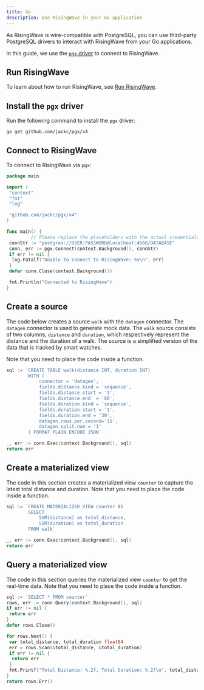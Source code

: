 ```yaml
---
title: Go
description: Use RisingWave in your Go application
---
```


As RisingWave is wire-compatible with PostgreSQL, you can use third-party PostgreSQL drivers to interact with RisingWave from your Go applications.

In this guide, we use the [`pgx` driver](https://github.com/jackc/pgx) to connect to RisingWave.

## Run RisingWave

To learn about how to run RisingWave, see [Run RisingWave](../get-started/quickstart.mdx).

## Install the `pgx` driver

Run the following command to install the `pgx` driver:

```shell
go get github.com/jackc/pgx/v4
```

## Connect to RisingWave

To connect to RisingWave via `pgx`:

```go
package main

import (
 "context"
 "fmt"
 "log"

 "github.com/jackc/pgx/v4"
)

func main() {
         // Please replace the placeholders with the actual credentials.
 connStr := "postgres://USER:PASSWORD@localhost:4566/DATABASE"
 conn, err := pgx.Connect(context.Background(), connStr)
 if err != nil {
  log.Fatalf("Unable to connect to RisingWave: %v\n", err)
 }
 defer conn.Close(context.Background())

 fmt.Println("Connected to RisingWave")
}
```

## Create a source

The code below creates a source `walk` with the `datagen` connector. The `datagen` connector is used to generate mock data. The `walk` source consists of two columns, `distance` and `duration`, which respectively represent the distance and the duration of a walk. The source is a simplified version of the data that is tracked by smart watches.

Note that you need to place the code inside a function.

```go
sql := `CREATE TABLE walk(distance INT, duration INT)
        WITH ( 
            connector = 'datagen',
            fields.distance.kind = 'sequence',
            fields.distance.start = '1',
            fields.distance.end  = '60',
            fields.duration.kind = 'sequence',
            fields.duration.start = '1',
            fields.duration.end = '30',
            datagen.rows.per.second='15',
            datagen.split.num = '1'
        ) FORMAT PLAIN ENCODE JSON`

_, err := conn.Exec(context.Background(), sql)
return err
```
## Create a materialized view

The code in this section creates a materialized view `counter` to capture the latest total distance and duration. Note that you need to place the code inside a function.

```go
sql := `CREATE MATERIALIZED VIEW counter AS 
        SELECT
            SUM(distance) as total_distance,
            SUM(duration) as total_duration
        FROM walk`

_, err := conn.Exec(context.Background(), sql)
return err
```

## Query a materialized view

The code in this section queries the materialized view `counter` to get the real-time data. Note that you need to place the code inside a function.

```go
sql := `SELECT * FROM counter`
rows, err := conn.Query(context.Background(), sql)
if err != nil {
 return err
}
defer rows.Close()

for rows.Next() {
 var total_distance, total_duration float64
 err = rows.Scan(&total_distance, &total_duration)
 if err != nil {
  return err
 }
 fmt.Printf("Total Distance: %.2f, Total Duration: %.2f\n", total_distance, total_duration)
}
return rows.Err()
```